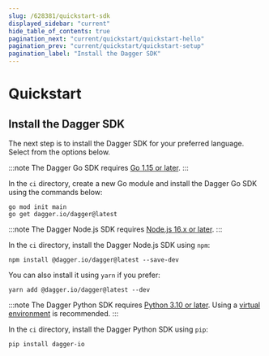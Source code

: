 ```yaml
---
slug: /628381/quickstart-sdk
displayed_sidebar: "current"
hide_table_of_contents: true
pagination_next: "current/quickstart/quickstart-hello"
pagination_prev: "current/quickstart/quickstart-setup"
pagination_label: "Install the Dagger SDK"
---
```


# Quickstart


## Install the Dagger SDK

The next step is to install the Dagger SDK for your preferred language. Select from the options below.

<Tabs groupId="language">
<TabItem value="Go">

:::note
The Dagger Go SDK requires [Go 1.15 or later](https://go.dev/doc/install).
:::

In the `ci` directory, create a new Go module and install the Dagger Go SDK using the commands below:

```shell
go mod init main
go get dagger.io/dagger@latest
```

</TabItem>
<TabItem value="Node.js">

:::note
The Dagger Node.js SDK requires [Node.js 16.x or later](https://nodejs.org/en/download/).
:::

In the `ci` directory, install the Dagger Node.js SDK using `npm`:

```shell
npm install @dagger.io/dagger@latest --save-dev
```

You can also install it using `yarn` if you prefer:

```shell
yarn add @dagger.io/dagger@latest --dev
```

</TabItem>
<TabItem value="Python">

:::note
The Dagger Python SDK requires [Python 3.10 or later](https://docs.python.org/3/using/index.html). Using a [virtual environment](https://packaging.python.org/en/latest/tutorials/installing-packages/#creating-virtual-environments) is recommended.
:::

In the `ci` directory, install the Dagger Python SDK using `pip`:

```shell
pip install dagger-io
```

</TabItem>
</Tabs>
